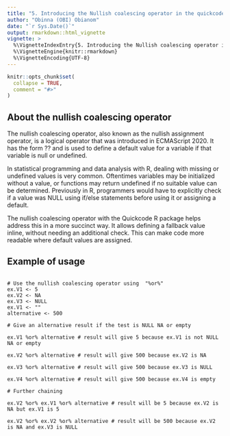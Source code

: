 ```yaml
---
title: "5. Introducing the Nullish coalescing operator in the quickcode R package"
author: "Obinna (OBI) Obianom"
date: "`r Sys.Date()`"
output: rmarkdown::html_vignette
vignette: >
  %\VignetteIndexEntry{5. Introducing the Nullish coalescing operator in the quickcode R package}
  %\VignetteEngine{knitr::rmarkdown}
  %\VignetteEncoding{UTF-8}
---
```


```r
knitr::opts_chunk$set(
  collapse = TRUE,
  comment = "#>"
)
```

## About the nullish coalescing operator

The nullish coalescing operator, also known as the nullish assignment operator, is a logical operator that was introduced in ECMAScript 2020. It has the form ?? and is used to define a default value for a variable if that variable is null or undefined.

In statistical programming and data analysis with R, dealing with missing or undefined values is very common. Oftentimes variables may be initialized without a value, or functions may return undefined if no suitable value can be determined. Previously in R, programmers would have to explicitly check if a value was NULL using if/else statements before using it or assigning a default.

The nullish coalescing operator with the Quickcode R package helps address this in a more succinct way. It allows defining a fallback value inline, without needing an additional check. This can make code more readable where default values are assigned.


## Example of usage

```

# Use the nullish coalescing operator using  "%or%"
ex.V1 <- 5
ex.V2 <- NA
ex.V3 <- NULL
ex.V1 <- ""
alternative <- 500

# Give an alternative result if the test is NULL NA or empty

ex.V1 %or% alternative # result will give 5 because ex.V1 is not NULL NA or empty

ex.V2 %or% alternative # result will give 500 because ex.V2 is NA

ex.V3 %or% alternative # result will give 500 because ex.V3 is NULL

ex.V4 %or% alternative # result will give 500 because ex.V4 is empty

# Further chaining

ex.V2 %or% ex.V1 %or% alternative # result will be 5 because ex.V2 is NA but ex.V1 is 5

ex.V2 %or% ex.V2 %or% alternative # result will be 500 because ex.V2 is NA and ex.V3 is NULL

```
